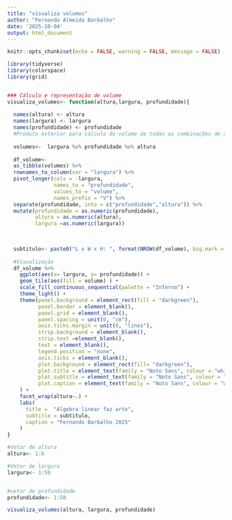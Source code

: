 ```yaml
---
title: "visualiza volumes"
author: "Fernando Almeida Barbalho"
date: '2025-10-04'
output: html_document
---
```


```r
knitr::opts_chunk$set(echo = FALSE, warning = FALSE, message = FALSE)

library(tidyverse)
library(colorspace)
library(grid)


### Cálculo e representação de volume
visualiza_volumes<- function(altura,largura, profundidade){
  
  names(altura) <- altura
  names(largura) <- largura
  names(profundidade) <- profundidade
  #Produto exterior para cálculo do volume de todas as combinações de altura, largura e profundidade
  
  volumes<-  largura %o% profundidade %o% altura
  
  df_volume<- 
  as_tibble(volumes) %>%
  rownames_to_column(var = "largura") %>%
  pivot_longer(cols = -largura,
               names_to = "profundidade",
               values_to = "volume",
               names_prefix = "V") %>%
  separate(profundidade, into = c("profundidade","altura")) %>%
  mutate(profundidade = as.numeric(profundidade),
         altura = as.numeric(altura),
         largura =as.numeric(largura))

  
  
  subtitulo<- paste0("L x W x H: ", format(NROW(df_volume), big.mark = ".") ," combinações de volume")
  
  #Visualização
  df_volume %>%
    ggplot(aes(x= largura, y= profundidade)) +
    geom_tile(aes(fill = volume) ) +
    scale_fill_continuous_sequential(palette = "Inferno") +
    theme_light() +
    theme(panel.background = element_rect(fill = "darkgreen"),
          panel.border = element_blank(),
          panel.grid = element_blank(),
          panel.spacing = unit(0, "cm"),
          axis.ticks.margin = unit(0, "lines"),
          strip.background = element_blank(), 
          strip.text =element_blank(),
          text = element_blank(),
          legend.position = "none",
          axis.ticks = element_blank(),
          plot.background = element_rect(fill= "darkgreen"),
          plot.title = element_text(family = "Noto Sans", colour = "white", size =14, face = "bold"),
          plot.subtitle = element_text(family = "Noto Sans", colour = "white", size =12, face = "italic"),
          plot.caption = element_text(family = "Noto Sans", colour = "white", size =7, face = "italic")
    ) +
    facet_wrap(altura~.) +
    labs(
      title =  "Algebra linear faz arte",
      subtitle = subtitulo,
      caption = "Fernando Barbalho 2025"
    )
}

```

```r

#Vetor de altura
altura<- 1:6

#Vetor de largura
largura<- 1:50


#vetor de profundidade
profundidade<- 1:50

visualiza_volumes(altura, largura, profundidade)


```

